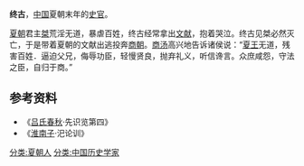 '''终古'''，[[中国|中国]]夏朝末年的[[史官|史官]]。

[[夏朝|夏朝]]君主[[桀|桀]]荒淫无道，暴虐百姓，终古经常拿出[[文献|文献]]，抱着哭泣。终古见桀必然灭亡，于是带着夏朝的文献出逃投奔[[商朝|商朝]]。[[商汤|商汤]]高兴地告诉诸侯说：“[[夏王|夏王]]无道，残害百姓．逼迫父兄，侮辱功臣，轻慢贤良，抛弃礼义，听信谗言。众庶咸怨，守法之臣，自归于商。”
==参考资料==
*《[[吕氏春秋|吕氏春秋]]·先识览第四》
*《[[淮南子|淮南子]]·汜论训》
[[分类:夏朝人|分类:夏朝人]]
[[分类:中国历史学家|分类:中国历史学家]]